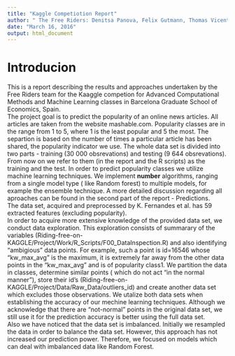 ```yaml
---
title: "Kaggle Competiotion Report"
author: " The Free Riders: Denitsa Panova, Felix Gutmann, Thomas Vicente"
date: "March 16, 2016"
output: html_document
---
```


# Introducion

This is a report describing the results and approaches undertaken by the Free Riders team for the Kaaggle competion for Advanced Computational Methods and Machine Learning classes in Barcelona Graduate School of Economics, Spain.  
The project goal is to predict the popularity of an online news articles. All articles are taken from the website mashable.com. Popularity classes are in the range from 1 to 5, where 1 is the least popular and 5 the most. The separtion is based on the number of times a particular article has been shared, the popularity indicator we use. The whole data set is divided into two parts - training (30 000 obsrevations) and testing (9 644 obsrevations). From now on we refer to them (in the report and the R scripts) as the training and the test. In order to predict popularity classes we utilize machine learning techniques. We implement  **number** algorithms, ranging from a single model type ( like Random forest) to multiple models, for example the ensemble technique. A more detailed discussion regarding all aproaches can be found in the second part of the report - Predictions.  
The data set, acquired and preprocessed by K. Fernandes et al. has 59 extracted features (excluding popularity).  
In order to acquire more extensive knowledge of the provided data set, we conduct data exploration. This exploration consists of summarary of the variables (Riding-free-on-KAGGLE/Project/Work/R_Scripts/F00_DataInspection.R) and also identifying "ambigious" data points. For example, such a point is id=16546 whose "kw_max_avg" is the maximum, it is extremely far away from the other data points in the "kw_max_avg" and is of popularity class1. We partition the data in classes, determine similar points ( which do not act "in the normal manner"), store their id's (Riding-free-on-KAGGLE/Project/Data/Raw_Data/outliers_id) and create another data set which excludes those observations. We utalize both data sets when establishing the accuracy of our mechine learning techniques. Although we acknowledge that there are "not-normal" points in the original data set, we still use it for the prediction accuracy is better using the full data set.  
Also we have noticed that the data set is imbalanced. Initially we resampled the data in order to balance the data set. However, this approach has not increased our prediction power. Therefore, we focused on models which can deal with imbalanced data like Random Forest.  
